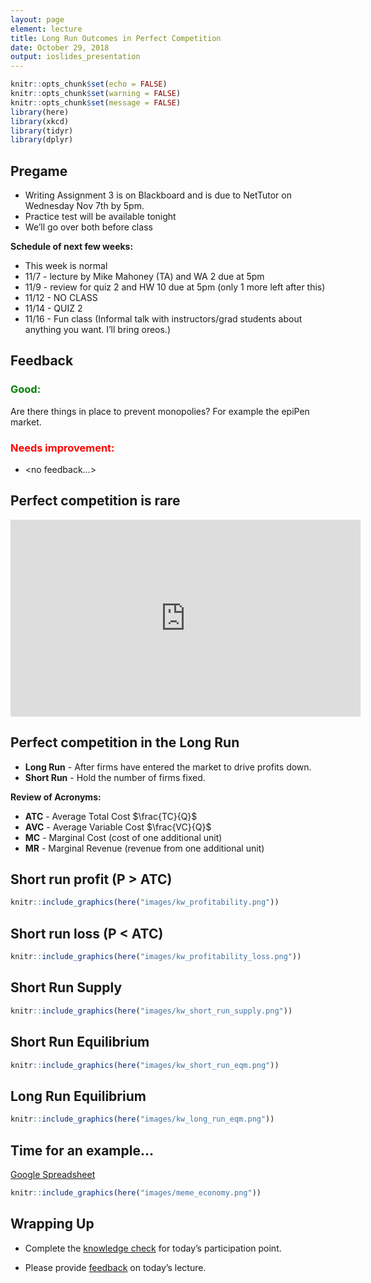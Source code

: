 ```yaml
---
layout: page
element: lecture
title: Long Run Outcomes in Perfect Competition
date: October 29, 2018
output: ioslides_presentation
---
```


```r
knitr::opts_chunk$set(echo = FALSE)
knitr::opts_chunk$set(warning = FALSE)
knitr::opts_chunk$set(message = FALSE)
library(here)
library(xkcd)
library(tidyr)
library(dplyr)
```

## Pregame { .smaller }

- Writing Assignment 3 is on Blackboard and is due to NetTutor on Wednesday Nov 7th by 5pm.
- Practice test will be available tonight
- We'll go over both before class

__Schedule of next few weeks:__

- This week is normal
- 11/7 - lecture by Mike Mahoney (TA) and WA 2 due at 5pm
- 11/9 - review for quiz 2 and HW 10 due at 5pm (only 1 more left after this)
- 11/12 - NO CLASS
- 11/14 - QUIZ 2
- 11/16 - Fun class (Informal talk with instructors/grad students about anything you want. I'll bring oreos.)


## Feedback

<h3 style="color: green;">Good: </h3>
Are there things in place to prevent monopolies? For example the epiPen market.

<h3 style="color: red;">Needs improvement: </h3>
- <no feedback...>


## Perfect competition is rare

<iframe width="560" height="315" src="https://www.youtube.com/embed/5hJF8zNJg5I" frameborder="0" allow="autoplay; encrypted-media" allowfullscreen></iframe>


## Perfect competition in the Long Run

- __Long Run__ - After firms have entered the market to drive profits down.
- __Short Run__ - Hold the number of firms fixed.

__Review of Acronyms:__

- __ATC__ - Average Total Cost $\frac{TC}{Q}$
- __AVC__ - Average Variable Cost $\frac{VC}{Q}$
- __MC__ - Marginal Cost (cost of one additional unit)
- __MR__ - Marginal Revenue (revenue from one additional unit)


## Short run profit (P > ATC)

```r
knitr::include_graphics(here("images/kw_profitability.png"))
```


## Short run loss (P < ATC)

```r
knitr::include_graphics(here("images/kw_profitability_loss.png"))
```


## Short Run Supply

```r
knitr::include_graphics(here("images/kw_short_run_supply.png"))
```


## Short Run Equilibrium

```r
knitr::include_graphics(here("images/kw_short_run_eqm.png"))
```


## Long Run Equilibrium

```r
knitr::include_graphics(here("images/kw_long_run_eqm.png"))
```


## Time for an example... { .smaller }

[Google Spreadsheet](https://docs.google.com/spreadsheets/d/1EdXAIMsQ2JlJ1X7ZbzNfkbXU5yKHWLrvEZDBKlcMhtA/edit?usp=sharing)

```r
knitr::include_graphics(here("images/meme_economy.png"))
```



## Wrapping Up

* Complete the [knowledge check](https://goo.gl/forms/I7VSfzJRDpmpIO7w2) for today's participation point.

* Please provide [feedback](https://goo.gl/forms/8SiOwdi19kN8cINJ3) on today's lecture.
